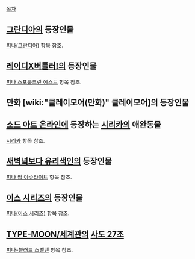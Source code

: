 [[목차]]

== [[그란디아]]의 등장인물  ==
[[피나(그란디아)]] 항목 참조.

== [[레이디X버틀러!]]의 등장인물 ==
[[피나 스포룸크란 에스트]] 항목 참조.

== 만화 [wiki:"클레이모어(만화)" 클레이모어]의 등장인물 ==

== [[소드 아트 온라인]]에 등장하는 [[시리카]]의 애완동물 ==
[[시리카]] 항목 참조.

== [[새벽녘보다 유리색인]]의 등장인물 ==
[[피나 팜 아슈라이트]] 항목 참조.

== [[이스 시리즈]]의 등장인물 ==
[[피나(이스 시리즈)]] 항목 참조.

== [[TYPE-MOON/세계관]]의 [[사도 27조]] ==
[[피나-블러드 스벨텐]] 항목 참조.
